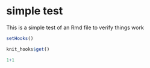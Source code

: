 # simple test

This is a simple test of an Rmd file to verify things work

```r
setHooks()
```

```r
knit_hooks$get()
```

```r
1+1
```